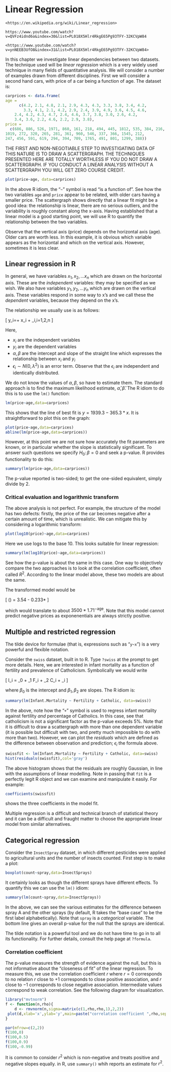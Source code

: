 # Linear Regression {#linreg}

```block2
<https://en.wikipedia.org/wiki/Linear_regression>
```

```block2
https://www.youtube.com/watch?v=QVFz4idnd6o&index=30&list=PL018X5Hlr4RkgE65Pg93TFY-32KCVpW84
```

```block2
<https://www.youtube.com/watch?v=ynNEEB3UfO8&index=31&list=PL018X5Hlr4RkgE65Pg93TFY-32KCVpW84>
```

In this chapter we investigate linear dependencies between two
datasets.  The technique used will be *linear regression* which is a
very widely used technique in many fields of quantitative analysis.
We will consider a number of examples drawn from different
disciplines.  First we will consider a second hand cars, with price of
a car being a function of age.  The dataset is:

```r
carprices <- data.frame(
age =
      c(4.2, 2.1, 4.8, 2.1, 2.9, 4.3, 4.3, 3.3, 3.8, 3.4, 4.2,
        3.3, 4.1, 2.1, 4.2, 2.9, 2.4, 3.9, 4.9, 3.6, 4.5, 4.6,
	2.4, 4.2, 4.3, 4.7, 2.4, 4.6, 3.7, 3.8, 3.0, 2.6, 4.2,
	3.4, 3.6, 2.2, 4.6, 2.2, 2.9, 3.8),
price =
  c(686, 886, 526, 1971, 860, 161, 218, 494, 445, 1812, 535, 384, 216, 903, 314, 569, 
1019, 272, 320, 265, 281, 361, 960, 546, 337, 366, 1545, 212, 
247, 456, 591, 619, 294, 394, 709, 1765, 491, 801, 1299, 388))
```

THE FIRST AND NON-NEGOTIABLE STEP TO INVESTIGATING DATA OF THIS NATURE
IS TO DRAW A SCATTERGRAPH.  THE TECHNIQUES PRESENTED HERE ARE TOTALLY
WORTHLESS IF YOU DO NOT DRAW A SCATTERGRAPH.  IF YOU CONDUCT A LINEAR
ANALYSIS WITHOUT A SCATTERGRAPH YOU WILL GET ZERO COURSE CREDIT.


```r
plot(price~age, data=carprices)
```

In the above R idiom, the "`~`" symbol is read "is a function of".
See how the two variables `age` and `price` appear to be related, with
older cars having a smaller price.  The scattergraph shows directly
that a linear fit might be a good idea: the relationship is linear,
there are no serious outliers, and the variability is roughly constant
along the x-axis.  Having established that a linear model is a good
starting point, we will use R to quantify the relationship between the
two variables.

Observe that the vertical axis (price) depends on the horizontal axis
(age).  Older cars are worth less.  In this example, it is obvious
which variable appears as the horizontal and which on the vertical
axis.  However, sometimes it is less clear.

## Linear regression in R

In general, we have variables $x_1,x_2,\ldots x_n$ which are drawn on
the horizontal axis.  These are the *independent* variables: they may
be specified as we wish.  We also have variables $y_1,y_2,\ldots y_n$
which are drawn on the vertical axis.  These variables respond in some
way to x's and we call these the *dependent* variables, because they
depend on the x's.

The relationship we usually use is as follows:

\[
y_i=\alpha + \beta x_i + \epsilon_i,\qquad i=1,2,\ldots n
\]

Here,

* $x_i$ are the independent variables
* $y_i$ are the dependent variables
* $\alpha,\beta$ are the intercept and slope of the straight line which expresses the relationship  between $x_i$ and $y_i$
* $\epsilon_i\sim N(0,\lambda^2)$ is an error term.  Observe that the $\epsilon_i$ are independent and identically distributed.

We do not know the values of $\alpha,\beta$, so have to estimate them.
The standard approach is to find the maximum likelihood estimate,
$\hat{\alpha},\hat{\beta}$.  The R idiom to do this is to use the
`lm()` function:

```r
lm(price~age,data=carprices)
```

This shows that the line of best fit is $y=1939.3-365.3*x$.  It is
straightforward to plot this on the graph:

```r
plot(price~age,data=carprices)
abline(lm(price~age,data=carprices))
```

However, at this point we are not sure how accurately the fit
parameters are known, or in particular whether the slope is
statistically significant.  To answer such questions we specify
$H_0\colon\beta=0$ and seek a p-value.  R provides functionality to do
this:

```r
summary(lm(price~age,data=carprices))
```

The p-value reported is two-sided; to get the one-sided equivalent,
simply divide by 2.


### Critical evaluation and logarithmic transform

The above analysis is not perfect.  For example, the structure of the
model has two defects: firstly, the price of the car becomes negative
after a certain amount of time, which is unrealistic.  We can mitigate
this by considering a logarithmic transform:

```r
plot(log10(price)~age,data=carprices)
```

Here we use logs to the base 10.  This looks suitable for linear regression:

```r
summary(lm(log10(price)~age,data=carprices))
```

See how the p-value is about the same in this case.  One way to
objectively compare the two approaches is to look at the correlation
coefficient, often called $R^2$.  According to the linear model above,
these two models are about the same.

The transformed model would be

\[
\log(\mathrm{price}) = 3.54 - 0.233*\mathrm{age}
\]

which would translate to about $3500*1.71^{-\mathrm{age}}$.  Note that
this model cannot predict negative prices as exponenentials are always
strictly positive.


## Multiple and restricted regression

The tilde device for formulae (that is, expressions such as
"`y~x`") is a very powerful and flexible notation.

Consider the `swiss` dataset, built in to R.  Type `?swiss` at
the prompt to get more details.  Here, we are interested in infant
mortality as a function of fertility and prevalence of Catholicism.
Symbolically we would write

\[
I_i = \beta_0 + \beta_1 F_i + \beta_2 C_i + \epsilon_i
\]

where $\beta_0$ is the intercept and $\beta_1,\beta_2$ are slopes.
The R idiom is:

```r
summary(lm(Infant.Mortality ~ Fertility + Catholic, data=swiss))
```

In the above, note how the "`+`" symbol is used to regress infant
mortality against fertility *and* percentage of Catholics.  In this
case, see that catholicism is not a significant factor as the p-value
exceeds 5\%.  Note that it is difficult to draw a scattergraph with
more than one dependent variable (it is possible but difficult with
two, and pretty much impossible to do with more than two).  However,
we can plot the *residuals* which are defined as the difference
between observation and prediction; $\epsilon_i$ the formula above.

```r
swissfit <- lm(Infant.Mortality ~ Fertility + Catholic, data=swiss)
hist(residuals(swissfit),col='gray')
```

The above histogram shows that the residuals are roughly Gaussian, in
line with the assumptions of linear modelling.  Note in passing that
`fit` is a perfectly legit R object and we can examine and
manipulate it easily.  For example:

```r
coefficients(swissfit)
```

shows the three coefficients in the model fit.

Multiple regression is a difficult and technical branch of statistical
theory and it can be a difficult and fraught matter to choose the
appropriate linear model from similar alternatives.

## Categorical regression

Consider the `InsectSpray` dataset, in which different pesticides
were applied to agricultural units and the number of insects counted.
First step is to make a plot:

```r
boxplot(count~spray,data=InsectSprays)
```

It certainly looks as though the different sprays have different
effects.  To quantify this we can use the `lm()` idiom:

```r
summary(lm(count~spray,data=InsectSprays))
```

In the above, we can see the various estimates for the difference
between spray A and the other sprays (by default, R takes the "base
case" to be the first label alphabetically).  Note that `spray` is
a *categorical* variable.  The bottom line gives an overall p-value
for the null that the sprays are identical.

The tilde notation is a powerful tool and we do not have time to go in
to all its functionality.  For further details, consult the help page
at `?formula`.



### Correlation coefficient

The p-value measures the strength of evidence against the null, but
this is not informative about the "closeness of fit" of the linear
regression.  To measure this, we use the correlation coefficient $r$
where $r=0$ corresponds to no relation $r$ close to $+1$ corresponds
to close positive association, and $r$ close to $-1$ corresponds to
close negative association.  Intermediate values correspond to weak
correlation.  See the following diagram for visualization.

```r
library("mvtnorm")
f <- function(n,rho){
    d <- rmvnorm(n,sigma=matrix(c(1,rho,rho,1),2,2))
 plot(d,xlab='x',ylab='y',main=paste("correlation coefficient ",rho,sep=""))
}

par(mfrow=c(2,2))
f(100,0)
f(100,0.5)
f(100,0.9)
f(100,-0.99)
```

It is common to consider $r^2$ which is non-negative and treats
positive and negative slopes equally.  in R, use `summary()` whih
reports an estimate for $r^2$.